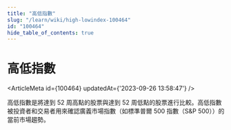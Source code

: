 ```yaml
---
title: "高低指數"
slug: "/learn/wiki/high-lowindex-100464"
id: "100464"
hide_table_of_contents: true
---
```



# 高低指數

<ArticleMeta id={100464} updatedAt={'2023-09-26 13:58:47'} />
<div className='border-solid border-b border-t-0 my-4 border-[var(--ifm-color-gray-300)]' />

高低指數是將達到 52 周高點的股票與達到 52 周低點的股票進行比較。高低指數被投資者和交易者用來確認廣義市場指數（如標準普爾 500 指數（S&P 500））的當前市場趨勢。

